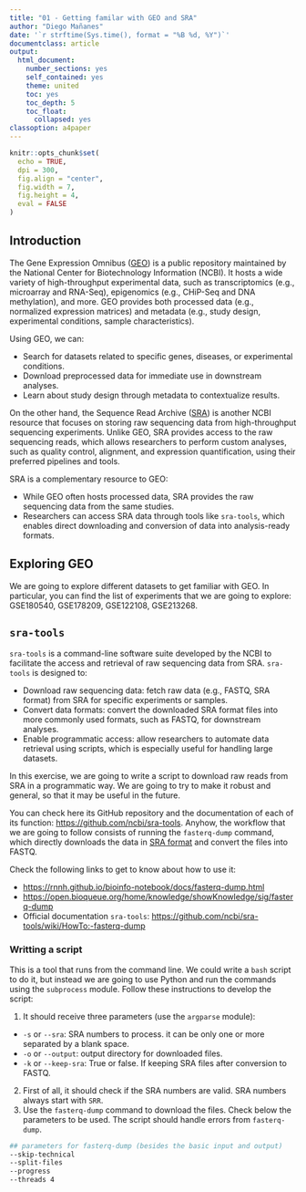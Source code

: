 ```yaml
---
title: "01 - Getting familar with GEO and SRA"
author: "Diego Mañanes"
date: '`r strftime(Sys.time(), format = "%B %d, %Y")`'
documentclass: article
output:
  html_document:
    number_sections: yes
    self_contained: yes
    theme: united
    toc: yes
    toc_depth: 5
    toc_float:
      collapsed: yes
classoption: a4paper
---
```


```r
knitr::opts_chunk$set(
  echo = TRUE, 
  dpi = 300,
  fig.align = "center", 
  fig.width = 7, 
  fig.height = 4,
  eval = FALSE
)
```

## Introduction 

The Gene Expression Omnibus ([GEO](https://www.ncbi.nlm.nih.gov/geo/)) is a public repository maintained by the National Center for Biotechnology Information (NCBI). It hosts a wide variety of high-throughput experimental data, such as transcriptomics (e.g., microarray and RNA-Seq), epigenomics (e.g., CHiP-Seq and DNA methylation), and more. GEO provides both processed data (e.g., normalized expression matrices) and metadata (e.g., study design, experimental conditions, sample characteristics).

Using GEO, we can:

* Search for datasets related to specific genes, diseases, or experimental conditions.
* Download preprocessed data for immediate use in downstream analyses.
* Learn about study design through metadata to contextualize results.

On the other hand, the Sequence Read Archive ([SRA](https://www.ncbi.nlm.nih.gov/sra)) is another NCBI resource that focuses on storing raw sequencing data from high-throughput sequencing experiments. Unlike GEO, SRA provides access to the raw sequencing reads, which allows researchers to perform custom analyses, such as quality control, alignment, and expression quantification, using their preferred pipelines and tools.

SRA is a complementary resource to GEO:

* While GEO often hosts processed data, SRA provides the raw sequencing data from the same studies.
* Researchers can access SRA data through tools like `sra-tools`, which enables direct downloading and conversion of data into analysis-ready formats.

## Exploring GEO

We are going to explore different datasets to get familiar with GEO. In particular, you can find the list of experiments that we are going to explore: GSE180540, GSE178209, GSE122108, GSE213268. 

## `sra-tools`

`sra-tools` is a command-line software suite developed by the NCBI to facilitate the access and retrieval of raw sequencing data from SRA. `sra-tools` is designed to:

* Download raw sequencing data: fetch raw data (e.g., FASTQ, SRA format) from SRA for specific experiments or samples.
* Convert data formats: convert the downloaded SRA format files into more commonly used formats, such as FASTQ, for downstream analyses.
* Enable programmatic access: allow researchers to automate data retrieval using scripts, which is especially useful for handling large datasets.

In this exercise, we are going to write a script to download raw reads from SRA in a programmatic way. We are going to try to make it robust and general, so that it may be useful in the future.

You can check here its GitHub repository and the documentation of each of its function: <https://github.com/ncbi/sra-tools>. Anyhow, the workflow that we are going to follow consists of running the `fasterq-dump` command, which directly downloads the data in [SRA format](https://www.ncbi.nlm.nih.gov/sra/docs/sra-data-formats/) and convert the files into FASTQ. 

Check the following links to get to know about how to use it: 

* <https://rnnh.github.io/bioinfo-notebook/docs/fasterq-dump.html>
* <https://open.bioqueue.org/home/knowledge/showKnowledge/sig/fasterq-dump>
* Official documentation `sra-tools`: <https://github.com/ncbi/sra-tools/wiki/HowTo:-fasterq-dump>

### Writting a script

This is a tool that runs from the command line. We could write a `bash` script to do it, but instead we are going to use Python and run the commands using the `subprocess` module. Follow these instructions to develop the script: 

1. It should receive three parameters (use the `argparse` module): 
  * `-s` or `--sra`: SRA numbers to process. it can be only one or more separated by a blank space. 
  * `-o` or `--output`: output directory for downloaded files. 
  * `-k` or `--keep-sra`: True or false. If keeping SRA files after conversion to FASTQ. 
2. First of all, it should check if the SRA numbers are valid. SRA numbers always start with `SRR`.
3. Use the `fasterq-dump` command to download the files. Check below the parameters to be used. The script should handle errors from `fasterq-dump`. 

```bash
## parameters for fasterq-dump (besides the basic input and output)
--skip-technical
--split-files
--progress
--threads 4
```

